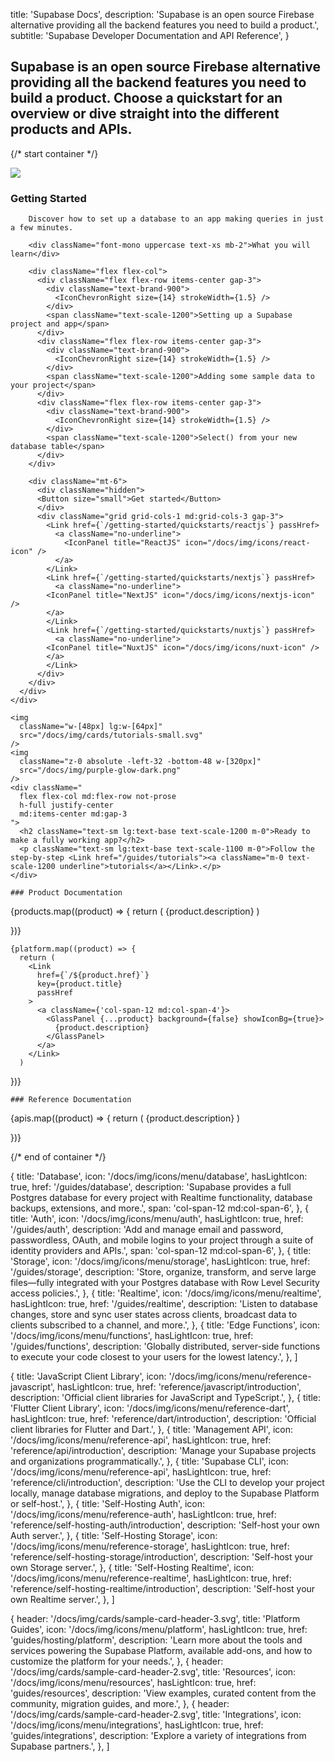 
  title: 'Supabase Docs',
  description:
    'Supabase is an open source Firebase alternative providing all the backend features you need to build a product.',
  subtitle: 'Supabase Developer Documentation and API Reference',
}

<h2 className="text-base max-w-xl m-0">
  Supabase is an open source Firebase alternative providing all the backend features you need to
  build a product. Choose a quickstart for an overview or dive straight into the different products
  and APIs.
</h2>

{/* start container */}

<div className="flex flex-col gap-12 my-12">

<div className="space-y-8">
  
  <div className="
    border border-scale-400
    relative overflow-hidden
    grid grid-cols-12
    rounded-lg
    px-8 md:px-12 py-5 md:py-12
    ">
    <div className="col-span-12 lg:col-span-7 flex flex-col gap-6">
      <img className="hidden lg:visible absolute right-0 top-0 w-[500px]" src="/docs/img/cards/dark.png" />
      <div classNam="">
        <h3 className="text-2xl m-0 mb-3">Getting Started</h3>
        
        Discover how to set up a database to an app making queries in just a few minutes.

        <div className="font-mono uppercase text-xs mb-2">What you will learn</div>

        <div className="flex flex-col">
          <div className="flex flex-row items-center gap-3">
            <div className="text-brand-900">
              <IconChevronRight size={14} strokeWidth={1.5} />
            </div>
            <span className="text-scale-1200">Setting up a Supabase project and app</span>
          </div>
          <div className="flex flex-row items-center gap-3">
            <div className="text-brand-900">
              <IconChevronRight size={14} strokeWidth={1.5} />
            </div>
            <span className="text-scale-1200">Adding some sample data to your project</span>
          </div>
          <div className="flex flex-row items-center gap-3">
            <div className="text-brand-900">
              <IconChevronRight size={14} strokeWidth={1.5} />
            </div>
            <span className="text-scale-1200">Select() from your new database table</span>
          </div>
        </div>

        <div className="mt-6">
          <div className="hidden">
          <Button size="small">Get started</Button>
          </div>
          <div className="grid grid-cols-1 md:grid-cols-3 gap-3">
            <Link href={`/getting-started/quickstarts/reactjs`} passHref>
              <a className="no-underline">
                <IconPanel title="ReactJS" icon="/docs/img/icons/react-icon" />
              </a>
            </Link>
            <Link href={`/getting-started/quickstarts/nextjs`} passHref>
              <a className="no-underline">
            <IconPanel title="NextJS" icon="/docs/img/icons/nextjs-icon" />
            </a>
            </Link>
            <Link href={`/getting-started/quickstarts/nuxtjs`} passHref>
              <a className="no-underline">
            <IconPanel title="NuxtJS" icon="/docs/img/icons/nuxt-icon" />
            </a>
            </Link>
          </div>
        </div>
      </div>
    </div>

  </div>
  <div
    className="
      border
      relative
      px-8 md:px-12 h-20
      border-scale-400
      overflow-hidden
      min-w-full
      rounded-lg
      flex flex-row gap-6 items-center
      "
  >

    <img
      className="w-[48px] lg:w-[64px]"
      src="/docs/img/cards/tutorials-small.svg"
    />
    <img
      className="z-0 absolute -left-32 -bottom-48 w-[320px]"
      src="/docs/img/purple-glow-dark.png"
    />
    <div className="
      flex flex-col md:flex-row not-prose
      h-full justify-center
      md:items-center md:gap-3
    ">
      <h2 className="text-sm lg:text-base text-scale-1200 m-0">Ready to make a fully working app?</h2>
      <p className="text-sm lg:text-base text-scale-1100 m-0">Follow the step-by-step <Link href="/guides/tutorials"><a className="m-0 text-scale-1200 underline">tutorials</a></Link>.</p>
    </div>

  </div>
</div>

<div>
  <div className="max-w-xl">

    ### Product Documentation

  </div>

  <div className="grid grid-cols-12 gap-6 not-prose">
    {products.map((product) => {
      return (
        <Link
          href={`${product.href}`}
          key={product.title}
          passHref
        >
          <a className={product.span ?? 'col-span-12 md:col-span-4'}>
            <GlassPanel {...product} background={true} showIconBg={true} showLink={true}>
              {product.description}
            </GlassPanel>
          </a>
        </Link>
      )

})}

    {platform.map((product) => {
      return (
        <Link
          href={`/${product.href}`}
          key={product.title}
          passHref
        >
          <a className={'col-span-12 md:col-span-4'}>
            <GlassPanel {...product} background={false} showIconBg={true}>
              {product.description}
            </GlassPanel>
          </a>
        </Link>
      )

})}

  </div>

</div>

<div>

  <div className="max-w-xl">

    ### Reference Documentation

  </div>

  <div className="grid grid-cols-12 gap-6 not-prose">
    {apis.map((product) => {
      return (
        <Link
          href={`/${product.href}`}
          key={product.title}
          passHref
        >
          <a className={product.span ?? 'col-span-12 lg:col-span-4'}>
            <GlassPanel {...product} background={false}>
              {product.description}
            </GlassPanel>
          </a>
        </Link>
      )

})}

  </div>
</div>

{/* end of container */}

</div>

  {
    title: 'Database',
    icon: '/docs/img/icons/menu/database',
    hasLightIcon: true,
    href: '/guides/database',
    description:
      'Supabase provides a full Postgres database for every project with Realtime functionality, database backups, extensions, and more.',
    span: 'col-span-12 md:col-span-6',
  },
  {
    title: 'Auth',
    icon: '/docs/img/icons/menu/auth',
    hasLightIcon: true,
    href: '/guides/auth',
    description:
      'Add and manage email and password, passwordless, OAuth, and mobile logins to your project through a suite of identity providers and APIs.',
    span: 'col-span-12 md:col-span-6',
  },
  {
    title: 'Storage',
    icon: '/docs/img/icons/menu/storage',
    hasLightIcon: true,
    href: '/guides/storage',
    description:
      'Store, organize, transform, and serve large files—fully integrated with your Postgres database with Row Level Security access policies.',
  },
  {
    title: 'Realtime',
    icon: '/docs/img/icons/menu/realtime',
    hasLightIcon: true,
    href: '/guides/realtime',
    description:
      'Listen to database changes, store and sync user states across clients, broadcast data to clients subscribed to a channel, and more.',
  },
  {
    title: 'Edge Functions',
    icon: '/docs/img/icons/menu/functions',
    hasLightIcon: true,
    href: '/guides/functions',
    description:
      'Globally distributed, server-side functions to execute your code closest to your users for the lowest latency.',
  },
]

  {
    title: 'JavaScript Client Library',
    icon: '/docs/img/icons/menu/reference-javascript',
    hasLightIcon: true,
    href: 'reference/javascript/introduction',
    description: 'Official client libraries for JavaScript and TypeScript.',
  },
  {
    title: 'Flutter Client Library',
    icon: '/docs/img/icons/menu/reference-dart',
    hasLightIcon: true,
    href: 'reference/dart/introduction',
    description: 'Official client libraries for Flutter and Dart.',
  },
  {
    title: 'Management API',
    icon: '/docs/img/icons/menu/reference-api',
    hasLightIcon: true,
    href: 'reference/api/introduction',
    description: 'Manage your Supabase projects and organizations programmatically.',
  },
  {
    title: 'Supabase CLI',
    icon: '/docs/img/icons/menu/reference-api',
    hasLightIcon: true,
    href: 'reference/cli/introduction',
    description:
      'Use the CLI to develop your project locally, manage database migrations, and deploy to the Supabase Platform or self-host.',
  },
  {
    title: 'Self-Hosting Auth',
    icon: '/docs/img/icons/menu/reference-auth',
    hasLightIcon: true,
    href: 'reference/self-hosting-auth/introduction',
    description: 'Self-host your own Auth server.',
  },
  {
    title: 'Self-Hosting Storage',
    icon: '/docs/img/icons/menu/reference-storage',
    hasLightIcon: true,
    href: 'reference/self-hosting-storage/introduction',
    description: 'Self-host your own Storage server.',
  },
  {
    title: 'Self-Hosting Realtime',
    icon: '/docs/img/icons/menu/reference-realtime',
    hasLightIcon: true,
    href: 'reference/self-hosting-realtime/introduction',
    description: 'Self-host your own Realtime server.',
  },
]

  {
    header: '/docs/img/cards/sample-card-header-3.svg',
    title: 'Platform Guides',
    icon: '/docs/img/icons/menu/platform',
    hasLightIcon: true,
    href: 'guides/hosting/platform',
    description:
      'Learn more about the tools and services powering the Supabase Platform, available add-ons, and how to customize the platform for your needs.',
  },
  {
    header: '/docs/img/cards/sample-card-header-2.svg',
    title: 'Resources',
    icon: '/docs/img/icons/menu/resources',
    hasLightIcon: true,
    href: 'guides/resources',
    description: 'View examples, curated content from the community, migration guides, and more.',
  },
  {
    header: '/docs/img/cards/sample-card-header-2.svg',
    title: 'Integrations',
    icon: '/docs/img/icons/menu/integrations',
    hasLightIcon: true,
    href: 'guides/integrations',
    description: 'Explore a variety of integrations from Supabase partners.',
  },
]


